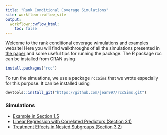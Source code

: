 ```yaml
---
title: "Rank Conditional Coverage Simulations"
site: workflowr::wflow_site
output:
  workflowr::wflow_html:
    toc: false
---
```


Welcome to the rank conditional coverage wimulations and examples website! Here you will find walkthroughs of all the simulations presented in [the paper](https://arxiv.org/abs/1702.06986) and some useful tips for running the package. The R package rcc can be installed from CRAN using 

```r
install.packages("rcc")
```

To run the simuations, we use a package `rccSims` that we wrote especially for this purpose. It can be installed using

```r
devtools::install_git("https://github.com/jean997/rccSims.git")
```


### Simulations

+ [Example in Section 1.5](compare_cis.html)
+ [Linear Regression with Correlated Predictors (Section 3.1)](linreg_sims.html)
+ [Treatment Effects in Nested Subgroups (Section 3.2)](biomarker_sims.html)
